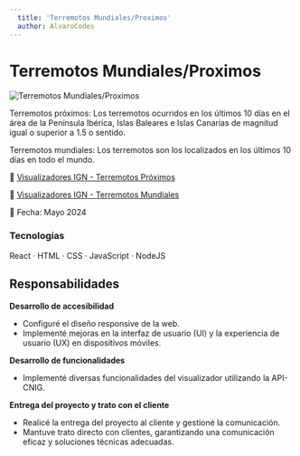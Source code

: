 ```yaml
---
  title: 'Terremotos Mundiales/Proximos'
  author: AlvaroCodes
---
```


# Terremotos Mundiales/Proximos

<img
  src="/porfolio/images/terremotos.webp"
  alt="Terremotos Mundiales/Proximos"
  transition:name="Terremotos"
/>

Terremotos próximos: Los terremotos ocurridos en los últimos 10 días en el área de la Península Ibérica, Islas Baleares e Islas Canarias de magnitud igual o superior a 1.5 o sentido.  

Terremotos mundiales: Los terremotos son los localizados en los últimos 10 días en todo el mundo.

🔗 [Visualizadores IGN - Terremotos Próximos](https://visualizadores.ign.es/tproximos/)  

🔗 [Visualizadores IGN - Terremotos Mundiales](https://visualizadores.ign.es/tmundiales/)

📅 Fecha: Mayo 2024

### Tecnologías 
React · HTML · CSS · JavaScript · NodeJS

## Responsabilidades

**Desarrollo de accesibilidad** 
- Configuré el diseño responsive de la web.
- Implementé mejoras en la interfaz de usuario (UI) y la experiencia de usuario (UX) en dispositivos móviles.

**Desarrollo de funcionalidades**  
- Implementé diversas funcionalidades del visualizador utilizando la API-CNIG.

**Entrega del proyecto y trato con el cliente**  
- Realicé la entrega del proyecto al cliente y gestioné la comunicación.
- Mantuve trato directo con clientes, garantizando una comunicación eficaz y soluciones técnicas adecuadas.